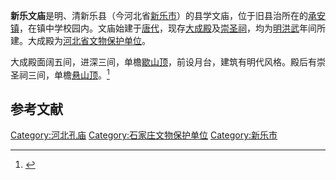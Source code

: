 {{文物保护单位
| 级别 = 省级
| 省区市 = 河北省
| 图片 = 
| 名称 = 新乐文庙大成殿
| 编号 = 
| 分类 = 古建筑
| 时代 = [[明朝|明]]
| 所在 = [[石家庄市|石家庄市]][[新乐市|新乐市]][[承安镇|承安镇]]
| 登录 = 1993年7月15日
}}

'''新乐文庙'''是明、清新乐县（今河北省[[新乐市|新乐市]]）的县学文庙，位于旧县治所在的[[承安镇|承安镇]]，在镇中学校园内。文庙始建于[[唐朝|唐代]]，现存[[大成殿|大成殿]]及[[崇圣祠|崇圣祠]]，均为[[明朝|明]][[洪武|洪武]]年间所建。大成殿为[[河北省文物保护单位|河北省文物保护单位]]。

大成殿面阔五间，进深三间，单檐[[歇山顶|歇山顶]]，前设月台，建筑有明代风格。殿后有崇圣祠三间，单檐[[悬山顶|悬山顶]]。<ref name="">{{cite web | language =  | publisher = 石家庄文化网 | title = 新乐文庙大成殿 | url = http://www.sjzwh.gov.cn/ldjhzw.asp?id=612 | author =  | date =  | accessdate = 2009-12-29 }}{{Dead link|date=2019年11月 |bot=InternetArchiveBot |fix-attempted=yes }}</ref>

==参考文献==
{{reflist}}

[[Category:河北孔庙|Category:河北孔庙]]
[[Category:石家庄文物保护单位|Category:石家庄文物保护单位]]
[[Category:新乐市|Category:新乐市]]
